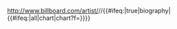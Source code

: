 <includeonly>http://www.billboard.com/artist/{{BillboardID|{{{artist}}}}}/{{BillboardEncode|{{trim|{{{artist}}}}}}}/{{#ifeq:{{{bio|}}}|true|biography|{{#ifeq:{{{chart|}}}|all|chart|chart?f={{trim|{{BillboardChartNum|{{{chart}}}}}}}}}}}</includeonly><noinclude>
{{documentation}}
</noinclude>